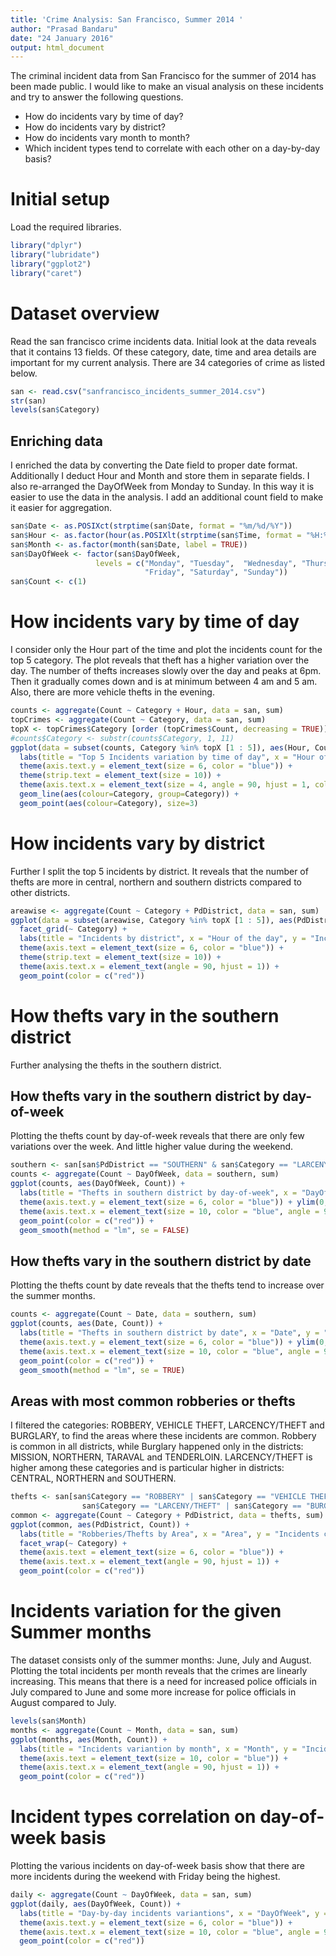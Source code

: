 ```yaml
---
title: 'Crime Analysis: San Francisco, Summer 2014 '
author: "Prasad Bandaru"
date: "24 January 2016"
output: html_document
---
```


The criminal incident data from San Francisco for the summer of 2014 has been made public. I would like to make an visual analysis on these incidents and try to answer the following questions.  

* How do incidents vary by time of day?
* How do incidents vary by district?
* How do incidents vary month to month?
* Which incident types tend to correlate with each other on a day-by-day basis?

# Initial setup

Load the required libraries.

```r
library("dplyr")
library("lubridate")
library("ggplot2")
library("caret")
```

# Dataset overview
Read the san francisco crime incidents data. Initial look at the data reveals that it contains 13 fields. Of these category, date, time and area details are important for my current analysis. There are 34 categories of crime as listed below.

```r
san <- read.csv("sanfrancisco_incidents_summer_2014.csv")
str(san)
levels(san$Category)
```

## Enriching data
I enriched the data by converting the Date field to proper date format. Additionally I deduct Hour and Month and store them in separate fields. I also re-arranged the DayOfWeek from Monday to Sunday. In this way it is easier to use the data in the analysis. I add an additional count field to make it easier for aggregation.

```r
san$Date <- as.POSIXct(strptime(san$Date, format = "%m/%d/%Y"))
san$Hour <- as.factor(hour(as.POSIXlt(strptime(san$Time, format = "%H:%M"))))
san$Month <- as.factor(month(san$Date, label = TRUE))
san$DayOfWeek <- factor(san$DayOfWeek, 
                   levels = c("Monday", "Tuesday",  "Wednesday", "Thursday", 
                              "Friday", "Saturday", "Sunday"))
san$Count <- c(1)
```

# How incidents vary by time of day
I consider only the Hour part of the time and plot the incidents count for the top 5 category. The plot reveals that theft has a higher variation over the day. The number of thefts increases slowly over the day and peaks at 6pm. Then it gradually comes down and is at minimum between 4 am and 5 am. Also, there are more vehicle thefts in the evening.

```r
counts <- aggregate(Count ~ Category + Hour, data = san, sum)
topCrimes <- aggregate(Count ~ Category, data = san, sum)
topX <- topCrimes$Category [order (topCrimes$Count, decreasing = TRUE)]
#counts$Category <- substr(counts$Category, 1, 11)
ggplot(data = subset(counts, Category %in% topX [1 : 5]), aes(Hour, Count)) +
  labs(title = "Top 5 Incidents variation by time of day", x = "Hour of the day", y = "Incidents count") +
  theme(axis.text.y = element_text(size = 6, color = "blue")) +
  theme(strip.text = element_text(size = 10)) +
  theme(axis.text.x = element_text(size = 4, angle = 90, hjust = 1, color = "blue")) + 
  geom_line(aes(colour=Category, group=Category)) + 
  geom_point(aes(colour=Category), size=3)    
```

# How incidents vary by district
Further I split the top 5 incidents by district. It reveals that the number of thefts are more in central, northern and southern districts compared to other districts.

```r
areawise <- aggregate(Count ~ Category + PdDistrict, data = san, sum)
ggplot(data = subset(areawise, Category %in% topX [1 : 5]), aes(PdDistrict, Count)) +
  facet_grid(~ Category) +
  labs(title = "Incidents by district", x = "Hour of the day", y = "Incidents count") +
  theme(axis.text = element_text(size = 6, color = "blue")) +
  theme(strip.text = element_text(size = 10)) +
  theme(axis.text.x = element_text(angle = 90, hjust = 1)) + 
  geom_point(color = c("red"))
```

# How thefts vary in the southern district
Further analysing the thefts in the southern district. 

## How thefts vary in the southern district by day-of-week
Plotting the thefts count by day-of-week reveals that there are only few variations over the week. And little higher value during the weekend.

```r
southern <- san[san$PdDistrict == "SOUTHERN" & san$Category == "LARCENY/THEFT", ]
counts <- aggregate(Count ~ DayOfWeek, data = southern, sum)
ggplot(counts, aes(DayOfWeek, Count)) + 
  labs(title = "Thefts in southern district by day-of-week", x = "DayOfWeek", y = "Thefts count") +
  theme(axis.text.y = element_text(size = 6, color = "blue")) + ylim(0,500) +
  theme(axis.text.x = element_text(size = 10, color = "blue", angle = 90, hjust = 1)) + 
  geom_point(color = c("red")) +
  geom_smooth(method = "lm", se = FALSE)
```

## How thefts vary in the southern district by date
Plotting the thefts count by date reveals that the thefts tend to increase over the summer months.

```r
counts <- aggregate(Count ~ Date, data = southern, sum)
ggplot(counts, aes(Date, Count)) + 
  labs(title = "Thefts in southern district by date", x = "Date", y = "Thefts count") +
  theme(axis.text.y = element_text(size = 6, color = "blue")) + ylim(0,60) +
  theme(axis.text.x = element_text(size = 10, color = "blue", angle = 90, hjust = 1)) + 
  geom_point(color = c("red")) +
  geom_smooth(method = "lm", se = TRUE)
```

## Areas with most common robberies or thefts
I filtered the categories: ROBBERY, VEHICLE THEFT, LARCENCY/THEFT and BURGLARY, to find the areas where these incidents are common. Robbery is common in all districts, while Burglary happened only in the districts: MISSION, NORTHERN, TARAVAL and TENDERLOIN. LARCENCY/THEFT is higher among these categories and is particular higher in districts: CENTRAL, NORTHERN and SOUTHERN.

```r
thefts <- san[san$Category == "ROBBERY" | san$Category == "VEHICLE THEFT" |
                san$Category == "LARCENY/THEFT" | san$Category == "BURGLARY", ]
common <- aggregate(Count ~ Category + PdDistrict, data = thefts, sum)
ggplot(common, aes(PdDistrict, Count)) +
  labs(title = "Robberies/Thefts by Area", x = "Area", y = "Incidents count") +
  facet_wrap(~ Category) +   
  theme(axis.text = element_text(size = 6, color = "blue")) +
  theme(axis.text.x = element_text(angle = 90, hjust = 1)) +
  geom_point(color = c("red"))
```

# Incidents variation for the given Summer months
The dataset consists only of the summer months: June, July and August. Plotting the total incidents per month reveals that the crimes are linearly increasing. This means that there is a need for increased police officials in July compared to June and some more increase for police officials in August compared to July.

```r
levels(san$Month)
months <- aggregate(Count ~ Month, data = san, sum)
ggplot(months, aes(Month, Count)) +
  labs(title = "Incidents variantion by month", x = "Month", y = "Incidents count") +
  theme(axis.text = element_text(size = 10, color = "blue")) +
  theme(axis.text.x = element_text(angle = 90, hjust = 1)) + 
  geom_point(color = c("red")) 
```

# Incident types correlation on day-of-week basis
Plotting the various incidents on day-of-week basis show that there are more incidents during the weekend with Friday being the highest.

```r
daily <- aggregate(Count ~ DayOfWeek, data = san, sum)
ggplot(daily, aes(DayOfWeek, Count)) + 
  labs(title = "Day-by-day incidents variantions", x = "DayOfWeek", y = "Incidents count") +
  theme(axis.text.y = element_text(size = 6, color = "blue")) +
  theme(axis.text.x = element_text(size = 10, color = "blue", angle = 90, hjust = 1)) + 
  geom_point(color = c("red"))
```

